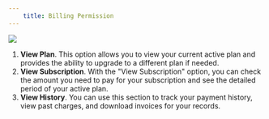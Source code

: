 ```yaml
---
    title: Billing Permission
---
```

![](https://t3837933.p.clickup-attachments.com/t3837933/8bcda4a9-4141-4ce8-9913-f0b1bea7eca4/image.png)
1. **View Plan**. This option allows you to view your current active plan and provides the ability to upgrade to a different plan if needed.
2. **View Subscription**. With the "View Subscription" option, you can check the amount you need to pay for your subscription and see the detailed period of your active plan.
3. **View History**. You can use this section to track your payment history, view past charges, and download invoices for your records.
